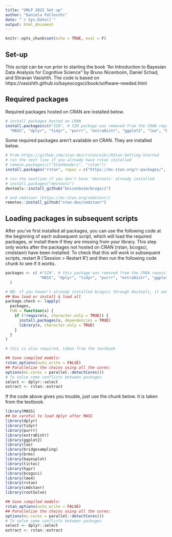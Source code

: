 ```yaml
---
title: "SMLP 2022 Set up"
author: "Daniela Palleschi"
date: "`r Sys.Date()`"
output: html_document
---
```


```r
knitr::opts_chunk$set(echo = TRUE, eval = F)
```

## Set-up

This script can be run prior to starting the book "An Introduction to Bayesian Data Analysis for Cognitive Science" by
Bruno Nicenboim, Daniel Schad, and Shravan Vasishth. The code is based on https://vasishth.github.io/bayescogsci/book/software-needed.html

## Required packages

Required packages hosted on CRAN are installed below.

```r
# install packages hosted on CRAN
install.packages(c(#"SIN", # SIN package was removed from the CRAN repository
  "MASS", "dplyr", "tidyr", "purrr", "extraDistr", "ggplot2", "loo", "bridgesampling", "brms", "bayesplot", "tictoc", "hypr",   "papaja", "grid", "kableExtra", "gridExtra", "lme4", "cowplot", "pdftools", "cmdstanr", "rootSolve"))
```

Some required packages aren't available on CRAN. They are installed below.

```r
# From https://github.com/stan-dev/rstan/wiki/RStan-Getting-Started
# run the next line if you already have rstan installed
# remove.packages(c("StanHeaders", "rstan"))
install.packages("rstan", repos = c("https://mc-stan.org/r-packages/", getOption("repos")))

# run the nextline if you don't have 'devtools' already installed
# install.packages("devtools")
devtools::install_github("bnicenboim/bcogsci")

# and cmdstanr (https://mc-stan.org/cmdstanr/)
remotes::install_github("stan-dev/cmdstanr")
```

## Loading packages in subsequent scripts

After you've first installed all packages, you can use the following code at the beginning of each subsequent script, which will load the required packages, or install them if they are missing from your library. This step only works after the packages not hosted on CRAN (rstan, bcogsci, cmdstanr) have been installed. To check that this will work in subsequent scripts, restart R ('Session > Restart R') and then run the following code chunk to see if it works.

```r

packages <- c( #"SIN", # this package was removed from the CRAN repository
               "MASS", "dplyr", "tidyr", "purrr", "extraDistr", "ggplot2", "loo", "bridgesampling", "brms", "bayesplot", "tictoc", "hypr", "bcogsci", "papaja", "grid", "kableExtra", "gridExtra", "lme4", "cowplot", "pdftools", "cmdstanr", "rootSolve"
  )

# NB: if you haven't already installed bcogsci through devtools, it won't be loaded
## Now load or install & load all
package.check <- lapply(
  packages,
  FUN = function(x) {
    if (!require(x, character.only = TRUE)) {
      install.packages(x, dependencies = TRUE)
      library(x, character.only = TRUE)
    }
  }
)

# this is also required, taken from the textbook

## Save compiled models:
rstan_options(auto_write = FALSE)
## Parallelize the chains using all the cores:
options(mc.cores = parallel::detectCores())
# To solve some conflicts between packages
select <- dplyr::select
extract <- rstan::extract
```

If the code above gives you trouble, just use the chunk below. It is taken from the textbook.

```r
library(MASS)
## be careful to load dplyr after MASS
library(dplyr)
library(tidyr)
library(purrr)
library(extraDistr)
library(ggplot2)
library(loo)
library(bridgesampling)
library(brms)
library(bayesplot)
library(tictoc)
library(hypr)
library(bcogsci)
library(lme4)
library(rstan)
library(cmdstanr)
library(rootSolve)

## Save compiled models:
rstan_options(auto_write = FALSE)
## Parallelize the chains using all the cores:
options(mc.cores = parallel::detectCores())
# To solve some conflicts between packages
select <- dplyr::select
extract <- rstan::extract
```